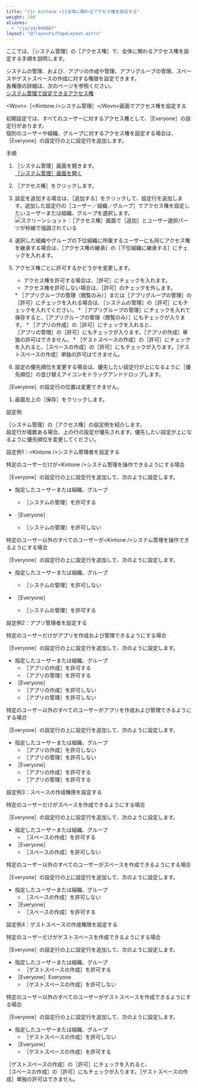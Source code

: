 ```yaml
---
title: "{{< kintone >}}全体に関わるアクセス権を設定する"
weight: 100
aliases:
  - "/ja/id/040867"
layout: "@/layouts/PageLayout.astro"
---
```




ここでは、<Wovn>［<Kintone />システム管理］</Wovn>の<Wovn>［アクセス権］</Wovn>で、<Kintone />全体に関わるアクセス権を設定する手順を説明します。

<Kintone />システムの管理、および、アプリの作成や管理、アプリグループの管理、スペースやゲストスペースの作成に対する権限を設定できます。  
各権限の詳細は、次のページを参照ください。  
[<Kintone />システム管理で設定できるアクセス権](/k/ja/id/04062.html)

<Heading id="permissions_set_permissions_10">&lt;Wovn&gt;［&lt;Kintone /&gt;システム管理］&lt;/Wovn&gt;画面でアクセス権を設定する</Heading>

初期設定では、すべてのユーザーに対するアクセス権として、<Wovn>［Everyone］</Wovn>の設定行があります。  
個別のユーザーや組織、グループに対するアクセス権を設定する場合は、<Wovn>［Everyone］</Wovn>の設定行の上に設定行を追加します。

<Heading level={3} id="permissions_set_permissions_1010">手順</Heading>

1. <Wovn>［<Kintone />システム管理］</Wovn>画面を開きます。  
  [［<Kintone />システム管理］画面を開く](/k/ja/id/04046.html)

1. <Wovn>［アクセス権］</Wovn>をクリックします。

1. 設定を追加する場合は、<Wovn>［追加する］</Wovn>をクリックして、設定行を追加します。追加した設定行の<Wovn>［ユーザー／組織／グループ］</Wovn>でアクセス権を設定したいユーザーまたは組織、グループを選択します。  
   <Img src="/k/kintone/img-ja/set_permissions_01.png" alt="スクリーンショット：［アクセス権］画面で［追加］とユーザー選択パーツが枠線で強調されている" />

1. 選択した組織やグループの下位組織に所属するユーザーにも同じアクセス権を継承する場合は、<Wovn>［アクセス権の継承］</Wovn>の<Wovn>［下位組織に継承する］</Wovn>にチェックを入れます。  

1. アクセス権ごとに許可するかどうかを変更します。  
   * アクセス権を許可する場合は、<Wovn>［許可］</Wovn>にチェックを入れます。
   * アクセス権を許可しない場合は、<Wovn>［許可］</Wovn>のチェックを外します。

   <Note>
   * <Wovn>［アプリグループの管理（閲覧のみ）］</Wovn>または<Wovn>［アプリグループの管理］</Wovn>の<Wovn>［許可］</Wovn>にチェックを入れる場合は、<Wovn>［システムの管理］</Wovn>の<Wovn>［許可］</Wovn>にもチェックを入れてください。
   * <Wovn>［アプリグループの管理］</Wovn>にチェックを入れて保存すると、<Wovn>［アプリグループの管理（閲覧のみ）］</Wovn>にもチェックが入ります。
   * <Wovn>［アプリの作成］</Wovn>の<Wovn>［許可］</Wovn>にチェックを入れると、<Wovn>［アプリの管理］</Wovn>の<Wovn>［許可］</Wovn>にもチェックが入ります。<Wovn>［アプリの作成］</Wovn>単独の許可はできません。
   * <Wovn>［ゲストスペースの作成］</Wovn>の<Wovn>［許可］</Wovn>にチェックを入れると、<Wovn>［スペースの作成］</Wovn>の<Wovn>［許可］</Wovn>にもチェックが入ります。<Wovn>［ゲストスペースの作成］</Wovn>単独の許可はできません。

   </Note>

1. 設定の優先順位を変更する場合は、優先したい設定行が上になるように<Wovn>［優先順位］</Wovn>の並び替えアイコンをドラッグアンドドロップします。
  <Note>

  <Wovn>［Everyone］</Wovn>の設定行の位置は変更できません。
  </Note>

1. 画面左上の<Wovn>［保存］</Wovn>をクリックします。

<Heading id="permissions_set_permissions_20">設定例</Heading>

<Wovn>［<Kintone />システム管理］</Wovn>の<Wovn>［アクセス権］</Wovn>の設定例を紹介します。  
設定行が複数ある場合、上の行の設定が優先されます。優先したい設定が上になるように優先順位を変更してください。

<Heading level={3} id="permissions_set_permissions_2010">設定例1：&lt;Kintone /&gt;システム管理者を設定する</Heading>

<Heading level={4} id="permissions_set_permissions_201010">特定のユーザーだけが&lt;Kintone /&gt;システム管理を操作できるようにする場合</Heading>

<Wovn>［Everyone］</Wovn>の設定行の上に設定行を追加して、次のように設定します。

* 指定したユーザーまたは組織、グループ
  * <Wovn>［システムの管理］</Wovn>を許可する

* <Wovn>［Everyone］</Wovn>
  * <Wovn>［システムの管理］</Wovn>を許可しない

<Heading level={4} id="permissions_set_permissions_201020">特定のユーザー以外のすべてのユーザーが&lt;Kintone /&gt;システム管理を操作できるようにする場合</Heading>

<Wovn>［Everyone］</Wovn>の設定行の上に設定行を追加して、次のように設定します。

* 指定したユーザーまたは組織、グループ
  * <Wovn>［システムの管理］</Wovn>を許可しない

* <Wovn>［Everyone］</Wovn>
  * <Wovn>［システムの管理］</Wovn>を許可する

<Heading level={3} id="permissions_set_permissions_2020">設定例2：アプリ管理者を設定する</Heading>

<Heading level={4} id="permissions_set_permissions_202010">特定のユーザーだけがアプリを作成および管理できるようにする場合</Heading>

<Wovn>［Everyone］</Wovn>の設定行の上に設定行を追加して、次のように設定します。

* 指定したユーザーまたは組織、グループ
  * <Wovn>［アプリの作成］</Wovn>を許可する
  * <Wovn>［アプリの管理］</Wovn>を許可する
* <Wovn>［Everyone］</Wovn>
  * <Wovn>［アプリの作成］</Wovn>を許可しない
  * <Wovn>［アプリの管理］</Wovn>を許可しない

<Heading level={4} id="permissions_set_permissions_202020">特定のユーザー以外のすべてのユーザーがアプリを作成および管理できるようにする場合</Heading>

<Wovn>［Everyone］</Wovn>の設定行の上に設定行を追加して、次のように設定します。

* 指定したユーザーまたは組織、グループ
  * <Wovn>［アプリの作成］</Wovn>を許可しない
  * <Wovn>［アプリの管理］</Wovn>を許可しない
* <Wovn>［Everyone］</Wovn>
  * <Wovn>［アプリの作成］</Wovn>を許可する
  * <Wovn>［アプリの管理］</Wovn>を許可する

<Heading level={3} id="permissions_set_permissions_2030">設定例3：スペースの作成権限を設定する</Heading>

<Heading level={4} id="permissions_set_permissions_203010">特定のユーザーだけがスペースを作成できるようにする場合</Heading>

<Wovn>［Everyone］</Wovn>の設定行の上に設定行を追加して、次のように設定します。

* 指定したユーザーまたは組織、グループ
  * <Wovn>［スペースの作成］</Wovn>を許可する
* <Wovn>［Everyone］</Wovn>
  * <Wovn>［スペースの作成］</Wovn>を許可しない

<Heading level={4} id="permissions_set_permissions_203020">特定のユーザー以外のすべてのユーザーがスペースを作成できるようにする場合</Heading>

<Wovn>［Everyone］</Wovn>の設定行の上に設定行を追加して、次のように設定します。

* 指定したユーザーまたは組織、グループ
  * <Wovn>［スペースの作成］</Wovn>を許可しない
* <Wovn>［Everyone］</Wovn>
  * <Wovn>［スペースの作成］</Wovn>を許可する

<Heading level={3} id="permissions_set_permissions_2040">設定例4：ゲストスペースの作成権限を設定する</Heading>

<Heading level={4} id="permissions_set_permissions_204010">特定のユーザーだけがゲストスペースを作成できるようにする場合</Heading>

<Wovn>［Everyone］</Wovn>の設定行の上に設定行を追加して、次のように設定します。

* 指定したユーザーまたは組織、グループ
  * <Wovn>［ゲストスペースの作成］</Wovn>を許可する
* <Wovn>［Everyone］</Wovn>Everyone
  * <Wovn>［ゲストスペースの作成］</Wovn>を許可しない

<Heading level={4} id="permissions_set_permissions_204020">特定のユーザー以外のすべてのユーザーがゲストスペースを作成できるようにする場合</Heading>

<Wovn>［Everyone］</Wovn>の設定行の上に設定行を追加して、次のように設定します。

* 指定したユーザーまたは組織、グループ
  * <Wovn>［ゲストスペースの作成］</Wovn>を許可しない
* <Wovn>［Everyone］</Wovn>
  * <Wovn>［ゲストスペースの作成］</Wovn>を許可する

<Note>

<Wovn>［ゲストスペースの作成］</Wovn>の<Wovn>［許可］</Wovn>にチェックを入れると、<Wovn>［スペースの作成］</Wovn>の<Wovn>［許可］</Wovn>にもチェックが入ります。<Wovn>［ゲストスペースの作成］</Wovn>単独の許可はできません。

</Note>

